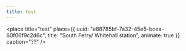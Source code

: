```yaml
---
title: test
---
```


<place
  title="test"
  place={{
    uuid: "e88785bf-7a32-45e5-bcea-60f06f9c2d6c",
    title: "South Ferry/ Whitehall station",
    animate: true
  }}
  caption="??"
/>
